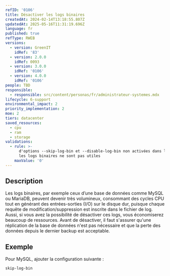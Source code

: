 ```yaml
---
refID: '0106'
title: Désactiver les logs binaires
createdAt: 2024-02-14T13:18:55.807Z
updatedAt: 2025-05-16T11:31:19.696Z
language: fr
published: true
refType: RWEB
versions:
  - version: GreenIT
    idRef: '83'
  - version: 2.0.0
    idRef: 0093
  - version: 3.0.0
    idRef: '0106'
  - version: 4.0.0
    idRef: '0106'
people: TBD
responsible:
  - responsible: src/content/personas/fr/administrateur-systemes.mdx
lifecycle: 6-support
environmental_impact: 2
priority_implementation: 2
moe: 2
tiers: datacenter
saved_resources:
  - cpu
  - ram
  - storage
validations:
  - rule: >-
      d'options --skip-log-bin et --disable-log-bin non activées dans le cas où
      les logs binaires ne sont pas utiles
    maxValue: '0'
---
```


## Description

Les logs binaires, par exemple ceux d’une base de données comme MySQL ou MariaDB, peuvent devenir très volumineux, consommant des cycles CPU tout en générant des entrées-sorties (I/O) sur le disque dur, puisque chaque requête de modification/suppression est inscrite dans le fichier de log. Aussi, si vous avez la possibilité de désactiver ces logs, vous économiserez beaucoup de ressources.
Avant de désactiver, il faut s'assurer qu'une réplication de la base de données n'est pas nécessaire et que la perte des données depuis le dernier backup est acceptable.

## Exemple

Pour MySQL, ajouter la configuration suivante :

```
skip-log-bin
```
